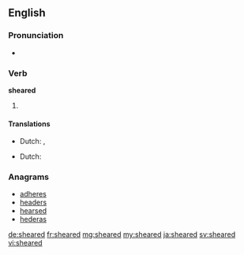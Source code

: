 ==English==

===Pronunciation===
* {{a|US}} {{IPA|/ˈʃiɻd/}}

===Verb===
'''sheared'''

# {{en-past of|shear}}

====Translations====
{{trans-top|past tense of shear}}
* Dutch: {{t+|nl|schoor}}, {{t+|nl|schoren}}
{{trans-mid}}
{{trans-bottom}}
{{trans-top|past participle of shear}}
* Dutch: {{t+|nl|geschoren}}
{{trans-mid}}
{{trans-bottom}}

===Anagrams===
* [[adheres#English|adheres]]
* [[headers#English|headers]]
* [[hearsed#English|hearsed]]
* [[hederas#English|hederas]]

[[de:sheared]]
[[fr:sheared]]
[[mg:sheared]]
[[my:sheared]]
[[ja:sheared]]
[[sv:sheared]]
[[vi:sheared]]